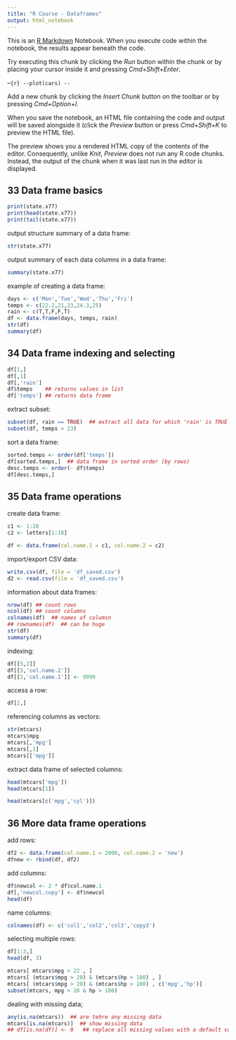 ```yaml
---
title: "R Course - Dataframes"
output: html_notebook
---
```


This is an [R Markdown](http://rmarkdown.rstudio.com) Notebook. When you execute code within the notebook, the results appear beneath the code. 

Try executing this chunk by clicking the *Run* button within the chunk or by placing your cursor inside it and pressing *Cmd+Shift+Enter*. 

--```{r}
--plot(cars)
--```

Add a new chunk by clicking the *Insert Chunk* button on the toolbar or by pressing *Cmd+Option+I*.

When you save the notebook, an HTML file containing the code and output will be saved alongside it (click the *Preview* button or press *Cmd+Shift+K* to preview the HTML file). 

The preview shows you a rendered HTML copy of the contents of the editor. Consequently, unlike *Knit*, *Preview* does not run any R code chunks. Instead, the output of the chunk when it was last run in the editor is displayed.

## 33 Data frame basics

```r
print(state.x77)
print(head(state.x77))
print(tail(state.x77))
```

output structure summary of a data frame:
```r
str(state.x77)
```

output summary of each data columns in a data frame:
```r
summary(state.x77)
```

example of creating a data frame:
```r
days <- c('Mon','Tue','Wed','Thu','Fri')
temps <- c(22.2,21,23,24.3,25)
rain <- c(T,T,F,F,T)
df <- data.frame(days, temps, rain)
str(df)
summary(df)
```

## 34 Data frame indexing and selecting

```r
df[1,]
df[,1]
df[,'rain']
df$temps    ## returns values in list
df['temps'] ## returns data frame

```

extract subset:
```r
subset(df, rain == TRUE)  ## extract all data for which 'rain' is TRUE
subset(df, temps > 23)

```

sort a data frame:
```r
sorted.temps <- order(df['temps'])
df[sorted.temps,]  ## data frame in sorted order (by rows)
desc.temps <- order(- df$temps)
df[desc.temps,]
```

## 35 Data frame operations

create data frame:
```r
c1 <- 1:10
c2 <- letters[1:10]

df <- data.frame(col.name.1 = c1, col.name.2 = c2)

```

import/export CSV data:
```r
write.csv(df, file = 'df_saved.csv')
d2 <- read.csv(file = 'df_saved.csv')
```

information about data frames:
```r
nrow(df) ## count rows
ncol(df) ## count columns
colnames(df)  ## names of columsn
## rownames(df)  ## can be huge
str(df)
summary(df)
```

indexing:
```r
df[[5,2]]
df[[5,'col.name.2']]
df[[2,'col.name.1']] <- 9999
```
access a row:
```r
df[2,]
```


referencing columns as vectors:
```r
str(mtcars)
mtcars$mpg
mtcars[,'mpg']
mtcars[,1]
mtcars[['mpg']]
```

extract data frame of selected columns:
```r
head(mtcars['mpg'])
head(mtcars[1])

head(mtcars[c('mpg','cyl')])

```

## 36 More data frame operations

add rows:
```r
df2 <- data.frame(col.name.1 = 2000, col.name.2 = 'new')
dfnew <- rbind(df, df2)

```

add columns:
```r
df$newcol <- 2 * df$col.name.1
df[,'newcol.copy'] <- df$newcol
head(df)
```

name columns:
```r
colnames(df) <- c('col1','col2','col3','copy3')

```

selecting multiple rows:
```r
df[1:3,]
head(df, 3)
```

```r
mtcars[ mtcars$mpg > 22 , ]
mtcars[ (mtcars$mpg > 20) & (mtcars$hp > 100) , ]
mtcars[ (mtcars$mpg > 20) & (mtcars$hp > 100) , c('mpg','hp')]
subset(mtcars, mpg > 20 & hp > 100)
```

dealing with missing data;
```r
any(is.na(mtcars))  ## are tehre any missing data
mtcars[is.na(mtcars)]  ## show missing data
## df[is.na(df)] <- 0   ## replace all missing values with a default value

```


